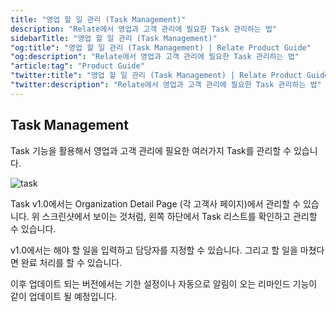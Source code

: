 ```yaml
---
title: "영업 할 일 관리 (Task Management)"
description: "Relate에서 영업과 고객 관리에 필요한 Task 관리하는 법"
sidebarTitle: "영업 할 일 관리 (Task Management)"
"og:title": "영업 할 일 관리 (Task Management) | Relate Product Guide"
"og:description": "Relate에서 영업과 고객 관리에 필요한 Task 관리하는 법"
"article:tag": "Product Guide"
"twitter:title": "영업 할 일 관리 (Task Management) | Relate Product Guide"
"twitter:description": "Relate에서 영업과 고객 관리에 필요한 Task 관리하는 법"
---
```


## Task Management

Task 기능을 활용해서 영업과 고객 관리에 필요한 여러가지 Task를 관리할 수 있습니다. 

![task](/docs/images/changelog/task.png)

Task v1.0에서는 Organization Detail Page (각 고객사 페이지)에서 관리할 수 있습니다. 위 스크린샷에서 보이는 것처럼, 왼쪽 하단에서 Task 리스트를 확인하고 관리할 수 있습니다. 

v1.0에서는 해야 할 일을 입력하고 담당자를 지정할 수 있습니다. 그리고 할 일을 마쳤다면 완료 처리를 할 수 있습니다. 

이후 업데이트 되는 버전에서는 기한 설정이나 자동으로 알림이 오는 리마인드 기능이 같이 업데이트 될 예정입니다. 
